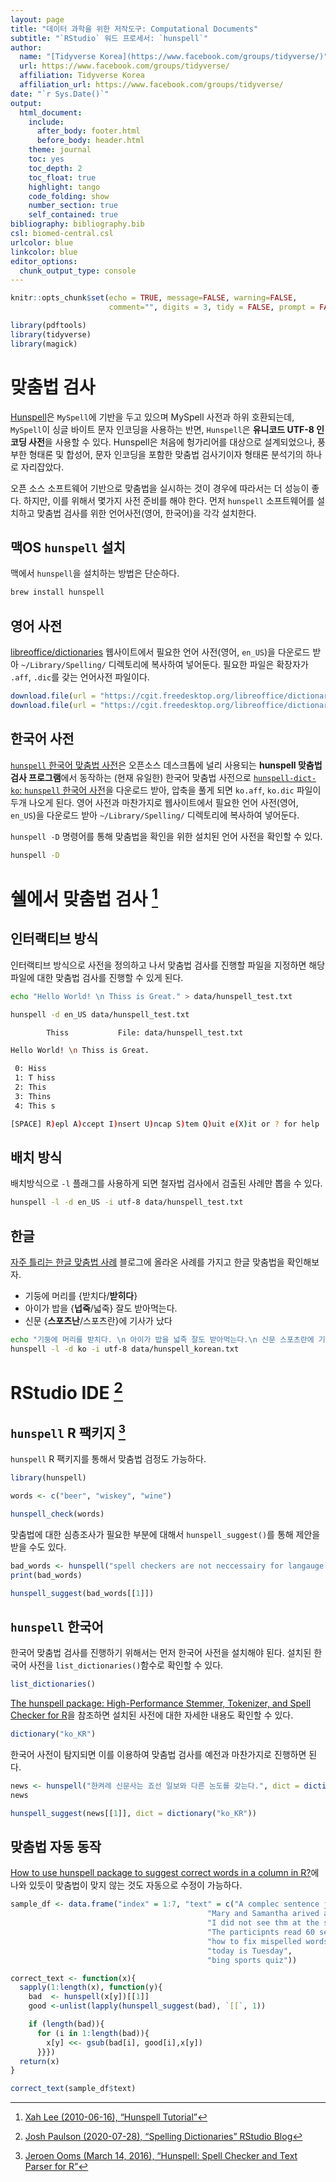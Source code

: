```yaml
---
layout: page
title: "데이터 과학을 위한 저작도구: Computational Documents"
subtitle: "`RStudio` 워드 프로세서: `hunspell`"
author:
  name: "[Tidyverse Korea](https://www.facebook.com/groups/tidyverse/)"
  url: https://www.facebook.com/groups/tidyverse/
  affiliation: Tidyverse Korea
  affiliation_url: https://www.facebook.com/groups/tidyverse/
date: "`r Sys.Date()`"
output:
  html_document: 
    include:
      after_body: footer.html
      before_body: header.html
    theme: journal
    toc: yes
    toc_depth: 2
    toc_float: true
    highlight: tango
    code_folding: show
    number_section: true
    self_contained: true
bibliography: bibliography.bib
csl: biomed-central.csl
urlcolor: blue
linkcolor: blue
editor_options: 
  chunk_output_type: console
---
```


```r
knitr::opts_chunk$set(echo = TRUE, message=FALSE, warning=FALSE,
                      comment="", digits = 3, tidy = FALSE, prompt = FALSE, fig.align = 'center')

library(pdftools)
library(tidyverse)
library(magick)

```


# 맞춤법 검사 {#check-spelling}

[Hunspell](hunspell.github.io)은 `MySpell`에 기반을 두고 있으며 MySpell 사전과 하위 호환되는데, `MySpell`이 싱글 바이트 문자 인코딩을 사용하는 반면, `Hunspell`은 **유니코드 UTF-8 인코딩 사전**을 사용할 수 있다. Hunspell은 처음에 헝가리어를 대상으로 설계되었으나, 풍부한 형태론 및 합성어, 문자 인코딩을 포함한 맞춤법 검사기이자 형태론 분석기의 하나로 자리잡았다. 

오픈 소스 소프트웨어 기반으로 맞춤법을 실시하는 것이 경우에 따라서는 더 성능이 좋다. 하지만, 이를 위해서 몇가지 사전 준비를 해야 한다. 먼저 `hunspell` 소프트웨어를 설치하고 맞춤법 검사를 위한 언어사전(영어, 한국어)을 각각 설치한다.

## 맥OS `hunspell` 설치 {#hunspell-mac-install}

맥에서 `hunspell`을 설치하는 방법은 단순하다.

```r
brew install hunspell
```

## 영어 사전 {#dictionary-english}

[libreoffice/dictionaries](https://cgit.freedesktop.org/libreoffice/dictionaries/tree/) 웹사이트에서 필요한 언어 사전(영어, `en_US`)을 다운로드 받아 `~/Library/Spelling/` 디렉토리에 복사하여 넣어둔다. 필요한 파일은 확장자가 `.aff`, `.dic`를 갖는 언어사전 파일이다.

```r
download.file(url = "https://cgit.freedesktop.org/libreoffice/dictionaries/plain/en/en_US.aff", destfile = "~/Library/Spelling/en_US.aff")
download.file(url = "https://cgit.freedesktop.org/libreoffice/dictionaries/plain/en/en_US.dic", destfile = "~/Library/Spelling/en_US.dic")
```

## 한국어 사전 {#hunspell-dictionary}

[`hunspell` 한국어 맞춤법 사전](https://github.com/spellcheck-ko/hunspell-dict-ko)은 오픈소스 데스크톱에 널리 사용되는 **hunspell 맞춤법 검사 프로그램**에서 동작하는 (현재 유일한) 한국어 맞춤법 사전으로 [`hunspell-dict-ko`: `hunspell` 한국어 사전](https://github.com/spellcheck-ko/hunspell-dict-ko/releases)을 다운로드 받아, 압축을 풀게 되면 `ko.aff`, `ko.dic` 파일이 두개 나오게 된다. 
영어 사전과 마찬가지로 웹사이트에서 필요한 언어 사전(영어, `en_US`)을 다운로드 받아 `~/Library/Spelling/` 디렉토리에 복사하여 넣어둔다.

`hunspell -D` 명령어를 통해 맞춤법을 확인을 위한 설치된 언어 사전을 확인할 수 있다.

```bash
hunspell -D
```


# 쉘에서 맞춤법 검사 [^hunspell-tutorial] {#spellcheck-bash}

[^hunspell-tutorial]: [Xah Lee (2010-06-16), "Hunspell Tutorial"](http://xahlee.info/comp/hunspell_spell_checking.html)

## 인터랙티브 방식 {#hunspell-interactive}

인터랙티브 방식으로 사전을 정의하고 나서 맞춤법 검사를 진행할 파일을 지정하면 해당 파일에 대한 맞춤법 검사를 진행할 수 있게 된다.

```bash
echo "Hello World! \n Thiss is Great." > data/hunspell_test.txt

hunspell -d en_US data/hunspell_test.txt

        Thiss           File: data/hunspell_test.txt

Hello World! \n Thiss is Great.

 0: Hiss
 1: T hiss
 2: This
 3: Thins
 4: This s

[SPACE] R)epl A)ccept I)nsert U)ncap S)tem Q)uit e(X)it or ? for help
```

## 배치 방식 {#hunspell-batch}

배치방식으로 `-l` 플래그를 사용하게 되면 철자법 검사에서 검출된 사례만 뽑을 수 있다.

```bash
hunspell -l -d en_US -i utf-8 data/hunspell_test.txt 
```

## 한글 {#check-spelling-korean}

[자주 틀리는 한글 맞춤법 사례](http://blog.daum.net/woalsdlvjxld/5808471) 블로그에 올라온 사례를 가지고 한글 맞춤법을 확인해보자. 

- 기둥에 머리를 {받치다/**받히다**}
- 아이가 밥을 {**넙죽**/넓죽} 잘도 받아먹는다.
- 신문 {**스포츠난**/스포츠란}에 기사가 났다

```bash
echo "기둥에 머리를 받치다. \n 아이가 밥을 넓죽 잘도 받아먹는다.\n 신문 스포츠란에 기사가 났다" > data/hunspell_korean.txt
hunspell -l -d ko -i utf-8 data/hunspell_korean.txt 
```


# RStudio IDE [^rstudio-ide-spell] {#hunspell-rstudio}

[^rstudio-ide-spell]: [Josh Paulson (2020-07-28), "Spelling Dictionaries" RStudio Blog](https://support.rstudio.com/hc/en-us/articles/200551916)

## `hunspell` R 팩키지 [^hunspell-blog] {#rstudio-package}

[^hunspell-blog]: [Jeroen Ooms (March 14, 2016), "Hunspell: Spell Checker and Text Parser for R"](https://www.opencpu.org/posts/hunspell-release/)

`hunspell` R 팩키지를 통해서 맞춤법 검정도 가능하다.

```r
library(hunspell)

words <- c("beer", "wiskey", "wine")

hunspell_check(words)
```

맞춤법에 대한 심층조사가 필요한 부분에 대해서 `hunspell_suggest()`를 통해 제안을 받을 수도 있다.

```r
bad_words <- hunspell("spell checkers are not neccessairy for langauge ninja's")
print(bad_words)

hunspell_suggest(bad_words[[1]])
```

## `hunspell` 한국어 {#hunspell-korean}

한국어 맞춤법 검사를 진행하기 위해서는 먼저 한국어 사전을 설치해야 된다. 설치된 한국어 사전을 `list_dictionaries()`함수로 확인할 수 있다.

```r
list_dictionaries()
```

[The hunspell package: High-Performance Stemmer, Tokenizer, and Spell Checker for R](https://cran.r-project.org/web/packages/hunspell/vignettes/intro.html)을 참조하면 설치된 사전에 대한 자세한 내용도 확인할 수 있다.

```r
dictionary("ko_KR")
```

한국어 사전이 탐지되면 이를 이용하여 맞춤법 검사를 예전과 마찬가지로 진행하면 된다.

```r
news <- hunspell("한켜레 신문사는 죠선 일보와 다른 논도를 갖는다.", dict = dictionary("ko_KR"))
news

hunspell_suggest(news[[1]], dict = dictionary("ko_KR"))
```

## 맞춤법 자동 동작 {#automatic-spelling-correction}

[How to use hunspell package to suggest correct words in a column in R?](https://stackoverflow.com/questions/56026550/how-to-use-hunspell-package-to-suggest-correct-words-in-a-column-in-r)에 나와 있듯이 맞춤법이 맞지 않는 것도 자동으로 수정이 가능하다.

```r
sample_df <- data.frame("index" = 1:7, "text" = c("A complec sentence joins an independet",
                                            "Mary and Samantha arived at the bus staton before noon",
                                            "I did not see thm at the station in the mrning",
                                            "The participnts read 60 sentences in radom order",
                                            "how to fix mispelled words in R languge",
                                            "today is Tuesday",
                                            "bing sports quiz"))

correct_text <- function(x){
  sapply(1:length(x), function(y){
    bad  <- hunspell(x[y])[[1]]
    good <-unlist(lapply(hunspell_suggest(bad), `[[`, 1))

    if (length(bad)){
      for (i in 1:length(bad)){
        x[y] <<- gsub(bad[i], good[i],x[y])
      }}})
  return(x)
}

correct_text(sample_df$text)
```



